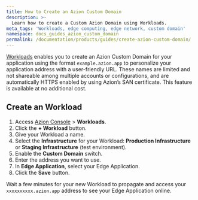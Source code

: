 ```yaml
---
title: How to Create an Azion Custom Domain
description: >-
  Learn how to create a Custom Azion Domain using Workloads.
meta_tags: 'Workloads, edge computing, edge network, custom domain'
namespace: docs_guides_azion_custom_domain
permalink: /documentation/products/guides/create-azion-custom-domain/
---
```



[Workloads](/en/documentation/products/secure/workloads/) enables you to create an Azion Custom Domain for your application using the format `example.azion.app` to personalize your application address with a user-friendly URL. These names are limited and not shareable among multiple accounts or configurations, and are automatically HTTPS enabled by using Azion’s SAN certificate. This feature is available at no additional cost.

## Create an Workload

1. Access [Azion Console](/en/documentation/products/guides/how-to-access-azion-console/) > **Workloads**.
2. Click the **+ Workload** button.
3. Give your Workload a name.
4. Select the **Infrastructure** for your Workload: **Production Infrastructure** or **Staging Infrastructure** (test environment).
5. Enable the **Custom Domain** switch.
6. Enter the address you want to use.
7. In **Edge Application**, select your Edge Application.
8. Click the **Save** button.

Wait a few minutes for your new Workload to propagate and access your `xxxxxxxxxx.azion.app` address to see your Edge Application online.